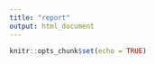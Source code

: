 ```yaml
---
title: "report"
output: html_document
---
```


```r
knitr::opts_chunk$set(echo = TRUE)
```
